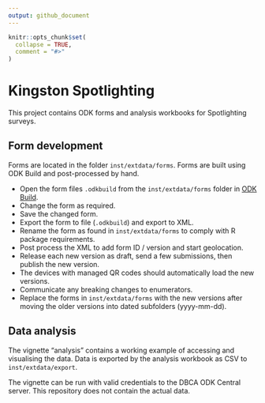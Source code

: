 ```yaml
---
output: github_document
---
```


<!-- README.md is generated from README.Rmd. Please edit that file -->

```r
knitr::opts_chunk$set(
  collapse = TRUE,
  comment = "#>"
)
```

# Kingston Spotlighting

<!-- badges: start -->
<!-- badges: end -->

This project contains ODK forms and analysis workbooks for Spotlighting surveys.

## Form development
Forms are located in the folder `inst/extdata/forms`. 
Forms are built using ODK Build and post-processed by hand.

* Open the form files `.odkbuild` from the `inst/extdata/forms` folder in 
  [ODK Build](https://build.getodk.org/).
* Change the form as required.
* Save the changed form.
* Export the form to file (`.odkbuild`) and export to XML.
* Rename the form as found in `inst/extdata/forms` to comply with R package requirements.
* Post process the XML to add form ID / version and start geolocation.
* Release each new version as draft, send a few submissions, then publish the new version.
* The devices with managed QR codes should automatically load the new versions.
* Communicate any breaking changes to enumerators.
* Replace the forms in `inst/extdata/forms` with the new versions after moving the older
  versions into dated subfolders (yyyy-mm-dd).

## Data analysis
The vignette "analysis" contains a working example of accessing and visualising the data.
Data is exported by the analysis workbook as CSV to `inst/extdata/export`.

The vignette can be run with valid credentials to the DBCA ODK Central server.
This repository does not contain the actual data.
